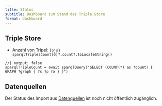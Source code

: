```yaml
---
title: Status
subtitle: Dashboard zum Stand des Triple Store
format: dashboard
---
```


## Triple Store

- Anzahl von Tripel: `{ojs} sparqlTriplesCount[0]?.count?.toLocaleString()`

```ojs
//| output: false
sparqlTripleCount = await sparqlQuery("SELECT (COUNT(*) as ?count) { GRAPH ?graph { ?s ?p ?o } }")
```


## Datenquellen

Der Status des Import aus [Datenquellen](sources.qmd) ist noch nicht öffentlich zugänglich.

